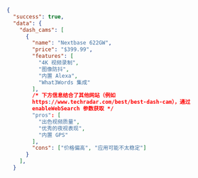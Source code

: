 ```json JSON
{
  "success": true,
  "data": {
    "dash_cams": [
      {
        "name": "Nextbase 622GW",
        "price": "$399.99",
        "features": [
          "4K 视频录制",
          "图像防抖",
          "内置 Alexa",
          "What3Words 集成"
        ],
        /* 下方信息结合了其他网站（例如 
        https://www.techradar.com/best/best-dash-cam），通过 
        enableWebSearch 参数获取 */
        "pros": [
          "出色视频质量",
          "优秀的夜视表现",
          "内置 GPS"
        ],
        "cons": ["价格偏高", "应用可能不太稳定"]
      }
    ],
  }

```
